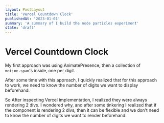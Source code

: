 ```yaml
---
layout: PostLayout
title: 'Vercel Countdown Clock'
publishedAt: '2023-01-01'
summary: 'A summary of I build the node particles experiment'
state: 'draft'
---
```



# Vercel Countdown Clock

My first approach was using AnimatePresence, then a collection of `motion.span`'s inside, one per digit.

After some time with this approach, I quickly realized that for this approach to work, we need to know the number of digits we want to display beforehand.

So After inspecting Vercel implementation, I realized they were always rendering 2 divs. I wondered why, and after some tinkering I realized that if the component is rendering 2 divs, then it can be flexible and we don't need to know the number of digits we want to render beforehand.

<CountdownClock />

